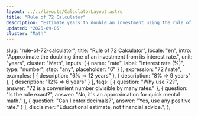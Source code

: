 ```yaml
---
layout: ../../layouts/CalculatorLayout.astro
title: "Rule of 72 Calculator"
description: "Estimate years to double an investment using the rule of 72."
updated: "2025-09-05"
cluster: "Math"
---
```


  slug: "rule-of-72-calculator",
  title: "Rule of 72 Calculator",
  locale: "en",
  intro: "Approximate the doubling time of an investment from its interest rate.",
  unit: "years",
  cluster: "Math",
  inputs: [
    { name: "rate", label: "Interest rate (%)", type: "number", step: "any", placeholder: "6" }
  ],
  expression: "72 / rate",
  examples: [
    { description: "6% ⇒ 12 years" },
    { description: "8% ⇒ 9 years" },
    { description: "12% ⇒ 6 years" }
  ],
  faqs: [
    { question: "Why use 72?", answer: "72 is a convenient number divisible by many rates." },
    { question: "Is the rule exact?", answer: "No, it's an approximation for quick mental math." },
    { question: "Can I enter decimals?", answer: "Yes, use any positive rate." }
  ],
  disclaimer: "Educational estimate, not financial advice.",
};

<Calculator schema={schema} />
